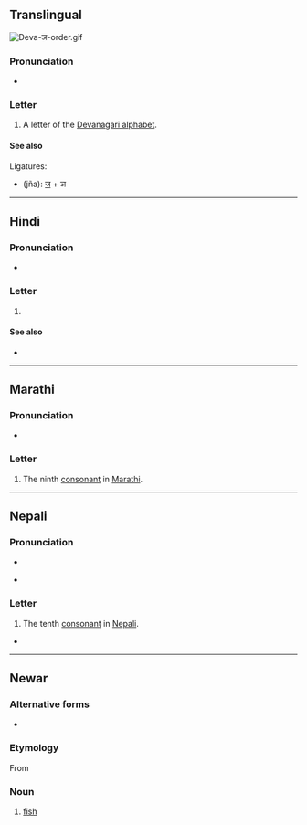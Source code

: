 {{character info}}
==Translingual==
[[File:Deva-ञ-order.gif|thumb]]
{{wikipedia|Nya (Indic)}}

===Pronunciation===
* {{IPA|mul|/ɲə/}} {{qualifier|may vary by language}}

===Letter===
{{mul-Deva|ña}}

# A letter of the [[Devanagari alphabet]].

====See also====
Ligatures:
* {{l|mul|ज्ञ}} (jña): [[ज]] + ञ

----

==Hindi==

===Pronunciation===
* {{hi-IPA|ञ.}}

===Letter===
{{head|hi|letter}}

# {{n-g|the tenth [[consonant]] in [[Hindi]]}}

====See also====
* {{list:Devanagari script letters/hi}}

----

==Marathi==

===Pronunciation===
* {{IPA|mr|/jə̃/}}

===Letter===
{{head|mr|letter}}

# The ninth [[consonant]] in [[Marathi]].

----

==Nepali==

===Pronunciation===
* {{ne-IPA}}
* {{q|letter name}} {{ne-IPA|य̃}}

===Letter===
{{head|ne|letter}}

# The tenth [[consonant]] in [[Nepali]].

*

----

==Newar==

===Alternative forms===
* {{lb|new|Dolakhae}} {{l|new|ङ}}

===Etymology===
From {{der|new|sit-pro|*s-ŋja}}

===Noun===
{{head|new|noun}}

# {{lb|new|Kathmandu}} [[fish]]